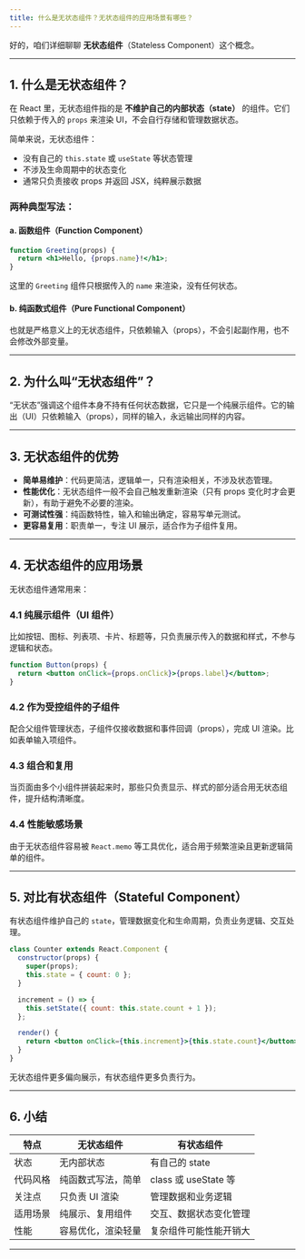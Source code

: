 ```yaml
---
title: 什么是无状态组件？无状态组件的应用场景有哪些？
---
```


好的，咱们详细聊聊 **无状态组件**（Stateless Component）这个概念。

---

## 1. 什么是无状态组件？

在 React 里，无状态组件指的是 **不维护自己的内部状态（state）** 的组件。它们只依赖于传入的 `props` 来渲染 UI，不会自行存储和管理数据状态。

简单来说，无状态组件：

* 没有自己的 `this.state` 或 `useState` 等状态管理
* 不涉及生命周期中的状态变化
* 通常只负责接收 props 并返回 JSX，纯粹展示数据

### 两种典型写法：

#### a. 函数组件（Function Component）

```jsx
function Greeting(props) {
  return <h1>Hello, {props.name}!</h1>;
}
```

这里的 `Greeting` 组件只根据传入的 `name` 来渲染，没有任何状态。

#### b. 纯函数式组件（Pure Functional Component）

也就是严格意义上的无状态组件，只依赖输入（props），不会引起副作用，也不会修改外部变量。

---

## 2. 为什么叫“无状态组件”？

“无状态”强调这个组件本身不持有任何状态数据，它只是一个纯展示组件。它的输出（UI）只依赖输入（props），同样的输入，永远输出同样的内容。

---

## 3. 无状态组件的优势

* **简单易维护**：代码更简洁，逻辑单一，只有渲染相关，不涉及状态管理。
* **性能优化**：无状态组件一般不会自己触发重新渲染（只有 props 变化时才会更新），有助于避免不必要的渲染。
* **可测试性强**：纯函数特性，输入和输出确定，容易写单元测试。
* **更容易复用**：职责单一，专注 UI 展示，适合作为子组件复用。

---

## 4. 无状态组件的应用场景

无状态组件通常用来：

### 4.1 纯展示组件（UI 组件）

比如按钮、图标、列表项、卡片、标题等，只负责展示传入的数据和样式，不参与逻辑和状态。

```jsx
function Button(props) {
  return <button onClick={props.onClick}>{props.label}</button>;
}
```

### 4.2 作为受控组件的子组件

配合父组件管理状态，子组件仅接收数据和事件回调（props），完成 UI 渲染。比如表单输入项组件。

### 4.3 组合和复用

当页面由多个小组件拼装起来时，那些只负责显示、样式的部分适合用无状态组件，提升结构清晰度。

### 4.4 性能敏感场景

由于无状态组件容易被 `React.memo` 等工具优化，适合用于频繁渲染且更新逻辑简单的组件。

---

## 5. 对比有状态组件（Stateful Component）

有状态组件维护自己的 `state`，管理数据变化和生命周期，负责业务逻辑、交互处理。

```jsx
class Counter extends React.Component {
  constructor(props) {
    super(props);
    this.state = { count: 0 };
  }

  increment = () => {
    this.setState({ count: this.state.count + 1 });
  };

  render() {
    return <button onClick={this.increment}>{this.state.count}</button>;
  }
}
```

无状态组件更多偏向展示，有状态组件更多负责行为。

---

## 6. 小结

| 特点   | 无状态组件     | 有状态组件              |
| ---- | --------- | ------------------ |
| 状态   | 无内部状态     | 有自己的 state         |
| 代码风格 | 纯函数式写法，简单 | class 或 useState 等 |
| 关注点  | 只负责 UI 渲染 | 管理数据和业务逻辑          |
| 适用场景 | 纯展示、复用组件  | 交互、数据状态变化管理        |
| 性能   | 容易优化，渲染轻量 | 复杂组件可能性能开销大        |

---


